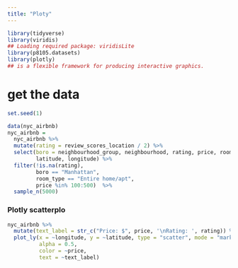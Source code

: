 ```yaml
---
title: "Ploty"
---
```


```r
library(tidyverse)
library(viridis)
## Loading required package: viridisLite
library(p8105.datasets)
library(plotly)
## is a flexible framework for producing interactive graphics.
```

# get the data
```r
set.seed(1)

data(nyc_airbnb)
nyc_airbnb = 
  nyc_airbnb %>% 
  mutate(rating = review_scores_location / 2) %>%
  select(boro = neighbourhood_group, neighbourhood, rating, price, room_type,
         latitude, longitude) %>%
  filter(!is.na(rating), 
         boro == "Manhattan",
         room_type == "Entire home/apt",
         price %in% 100:500)  %>% 
  sample_n(5000)
```

### Plotly scatterplo
```r
nyc_airbnb %>%
  mutate(text_label = str_c("Price: $", price, '\nRating: ', rating)) %>% #\n: means new line
  plot_ly(x = ~longitude, y = ~latitude, type = "scatter", mode = "markers",
          alpha = 0.5, 
          color = ~price,
          text = ~text_label)
```

